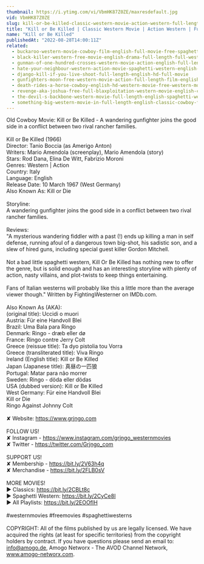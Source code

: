 ```yaml
---
thumbnail: https://i.ytimg.com/vi/VbmHK87Z0ZE/maxresdefault.jpg
vid: VbmHK87Z0ZE
slug: kill-or-be-killed-classic-western-movie-action-western-full-length
title: "Kill or Be Killed | Classic Western Movie | Action Western | Full Length"
name: "Kill or Be Killed"
publishedAt: "2022-08-28T14:00:11Z"
related:
  - buckaroo-western-movie-cowboy-film-english-full-movie-free-spaghetti-western
  - black-killer-western-free-movie-english-drama-full-length-full-western-film
  - gunman-of-one-hundred-crosses-western-movie-action-english-full-length
  - hate-your-neighbour-western-action-movie-spaghetti-western-english-cowboy-film
  - django-kill-if-you-live-shoot-full-length-english-hd-full-movie
  - gunfighters-moon-free-western-movie-action-full-length-film-english
  - death-rides-a-horse-cowboy-english-hd-western-movie-free-western-movies
  - revenge-aka-joshua-free-full-blaxploitation-western-movie-english-classic-feature-film
  - the-devil-s-backbone-western-movie-full-length-english-spaghetti-western-cowboyfilm-watchfree
  - something-big-western-movie-in-full-length-english-classic-cowboy-film-free-full-westerns
---
```


Old Cowboy Movie: Kill or Be Killed - A wandering gunfighter joins the good side in a conflict between two rival rancher families. <br />
<br />
Kill or Be Killed (1966)<br />
Director: Tanio Boccia (as Amerigo Anton)<br />
Writers: Mario Amendola (screenplay), Mario Amendola (story)<br />
Stars: Rod Dana, Elina De Witt, Fabrizio Moroni <br />
Genres: Western | Action <br />
Country: Italy<br />
Language: English<br />
Release Date: 10 March 1967 (West Germany) <br />
Also Known As: Kill or Die <br />
<br />
Storyline:<br />
A wandering gunfighter joins the good side in a conflict between two rival rancher families.<br />
<br />
Reviews:<br />
"A mysterious wandering fiddler with a past (!) ends up killing a man in self defense, running afoul of a dangerous town big-shot, his sadistic son, and a slew of hired guns, including special guest killer Gordon Mitchell.<br />
<br />
Not a bad little spaghetti western, Kill Or Be Killed has nothing new to offer the genre, but is solid enough and has an interesting storyline with plenty of action, nasty villains, and plot-twists to keep things entertaining.<br />
<br />
Fans of Italian westerns will probably like this a little more than the average viewer though." Written by FightingWesterner on IMDb.com.<br />
<br />
Also Known As (AKA):<br />
(original title): Uccidi o muori<br />
Austria: Für eine Handvoll Blei<br />
Brazil: Uma Bala para Ringo<br />
Denmark: Ringo - dræb eller dø<br />
France: Ringo contre Jerry Colt<br />
Greece (reissue title): Ta dyo pistolia tou Vorra<br />
Greece (transliterated title): Viva Ringo<br />
Ireland (English title): Kill or Be Killed<br />
Japan (Japanese title): 真昼の一匹狼<br />
Portugal: Matar para não morrer<br />
Sweden: Ringo - döda eller dödas<br />
USA (dubbed version): Kill or Be Killed<br />
West Germany: Für eine Handvoll Blei<br />
 Kill or Die<br />
 Ringo Against Johnny Colt<br />
<br />
✘ Website: https://www.grjngo.com<br />
<br />
FOLLOW US!<br />
✘ Instagram - https://www.instagram.com/grjngo_westernmovies<br />
✘ Twitter - https://twitter.com/Grjngo_com<br />
<br />
SUPPORT US!<br />
✘ Membership - https://bit.ly/2V63h4q<br />
✘ Merchandise - https://bit.ly/2FLB0sV<br />
<br />
MORE MOVIES! <br />
► Classics: https://bit.ly/2CBLt8c <br />
► Spaghetti Western: https://bit.ly/2CyCe8I <br />
► All Playlists: https://bit.ly/2EOOfIH <br />
<br />
#westernmovies #freemovies #spaghettiwesterns<br />
<br />
COPYRIGHT: All of the films published by us are legally licensed. We have acquired the rights (at least for specific territories) from the copyright holders by contract. If you have questions please send an email to: info@amogo.de, Amogo Networx - The AVOD Channel Network, www.amogo-networx.com.
